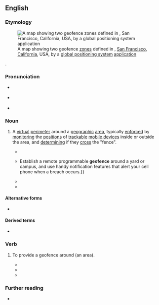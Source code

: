 ==English==
{{was wotd|2018|May|30}}

===Etymology===
[[File:GeoFence.jpg|thumb|A map showing two geofence [[zone#Noun|zones]] defined in {{w|Golden Gate Park}}, [[San Francisco]], [[California]], USA, by a [[global positioning system]] [[application]]]]

{{prefix|en|geo|fence}}.

===Pronunciation===
* {{a|RP}} {{IPA|/ˈdʒiːəʊfɛns/|/ˈdʒiːə-/|lang=en}}
* {{a|GA}} {{IPA|/ˈdʒioʊfɛns/|/ˈdʒiːə-/|lang=en}}
* {{hyphenation|geo|fence|lang=en}}

===Noun===
{{en-noun}}

# {{lb|en|computing}} A [[virtual]] [[perimeter]] around a [[geographic]] [[area]], typically [[enforce]]d by [[monitor#Verb|monitoring]] the [[position#Noun|positions]] of [[trackable]] [[mobile device]]s inside or outside the area, and [[determine|determining]] if they [[cross#Verb|cross]] the "fence".
#* {{quote-journal|magazine=[[w:PC Magazine|PC Magazine: The Independent Guide to IBM-standard Personal Computing]]|location=New York, N.Y.|publisher=PC Communications Corporation|year=1986|volume=23|page=82|column=2|issn=0888-8507|oclc=854802590|passage=To make the location data more useful to its customers, uLocate has developed some enhancements. For instance, users can set up "'''geofences'''" around specific locations; when a phone enters or leaves that area, an alert is triggered. This could be used to let parents know, by e-mail or SMS, when a child reaches school.}}
#* {{quote-book|author=Mark J. Lacy|chapter=Designing Security: Control Society and MoMA’s ''SAFE: Design Takes on Risk''|editors=François Debrix and Mark J. Lacy|title=The Geopolitics of American Insecurity: Terror, Power and Foreign Policy|series=PRIO New Security Studies|location=Abingdon, Oxon.; New York, N.Y.|publisher={{w|Routledge}}|year=2009|page=101|pageurl=https://books.google.com/books?id=kb6mw3glvZMC&pg=PA101|isbn=978-0-415-46042-2|passage=A company like PetsMobility produces the "PetsCell," a "revolutionary waterproof A-GPS CDMA cell phone for your Pet" (as the company puts it). PetsMobility declares that / there's no hiding with the PetsCell™. {{...}} Establish a remote programmable '''geofence''' around a yard or campus, and use handy notification features that alert your cell phone when a breach occurs.}}
#* {{quote-book|author=Chuck Martin|title=The Third Screen: Marketing to Your Customers in a World Gone Mobile|location=Boston, Mass.|publisher=[[w:John Murray (publisher)|Nicholas Brealey]]|year=2011|page=144|isbn=978-1-85788-564-4|passage=A '''geofence''' could be a mile or more around a store or it could be fifty feet from the front door, whatever the business decides.}}
#* {{quote-book|author=Dan Burges|chapter=In-transit Security|title=Cargo Theft, Loss Prevention, and Supply Chain Security|location=Waltham, Mass.; Kidlington, Oxford|publisher={{w|Butterworth-Heinemann}}|year=2013|page=207|pageurl=https://books.google.com/books?id=qzUmf_KoMSAC&pg=PA207|isbn=978-0-12-416007-1|passage=In the event that the secured lot and locking systems emplaced fail to keep a load from being stolen, by emplacing a '''geofence''' (or electronic boundary) around the stationary load, the user or a control center can be notified immediately when the load begins to move and crosses the electronic boundary, which allows for an immediate response protocol, which can enhance the chances for recovery exponentially.}}

====Alternative forms====
* {{l|en|geo-fence}}

====Derived terms====
* {{l|en|geofencing|pos=noun}}

===Verb===
{{en-verb|geofenc|es}}

# {{lb|en|transitive|computing}} To provide a geofence around (an area).
#* {{quote-book|author=Martin O'Hanlon|author2=David Whale|chapter=Adventure 10: The Minecraft Lift|title=Adventures in Minecraft|location=Chichester, West Sussex|publisher={{w|John Wiley & Sons}}|year=2015|page=BC20|pageurl=https://books.google.com/books?id=uvY8BQAAQBAJ&pg=PA20|isbn=978-1-118-94691-6|passage=In this adventure you have built the hardware and software for a fully functional passenger lift, just like the lifts inside real buildings. By doing this, you have used many of the skills you learnt by working through all of the adventures in this book, including sensing the players' position, '''geo-fencing''' the lift shaft, moving the player, building blocks automatically, sensing when a block has been hit, interfacing with electronic circuits, using Python lists, developing and testing a program one step at a time, and many more amazing things!}}
#* {{quote-web|author=Andrew Liptak|title=Uber tried to fool Apple and got caught: Uber geofenced Apple’s Cupertino headquarters to hide that it was tracking iPhones|url=https://www.theverge.com/2017/4/23/15399438/apple-uber-app-store-fingerprint-program-tim-cook-travis-kalanick|archiveurl=https://web.archive.org/web/20180212074653/https://www.theverge.com/2017/4/23/15399438/apple-uber-app-store-fingerprint-program-tim-cook-travis-kalanick|archivedate=12 February 2018|work={{w|The Verge}}|date=23 April 2017|passage=The practice, called fingerprinting, is prohibited by Apple. To prevent the company from discovering the practice, Uber '''geofenced''' Apple headquarters in Cupertino, changing its code so that it would be hidden from Apple Employees.}}
#* {{quote-book|author=Dawn Dunkerley|title=CompTIA Security+ Exam SY0-501|series=Mike Meyers’ Certification Passport|edition=5th|location=New York, N.Y.|publisher={{w|McGraw-Hill Education}}|year=2018|page=414|isbn=978-1-260-02655-9|passage=In this case, you could use the GPS to "'''geo-fence'''" the area, and implement access control measures that track where devices are located within the facility, alerting you when mobile devices enter unapproved areas.}}

===Further reading===
* {{pedia|geo-fence}}